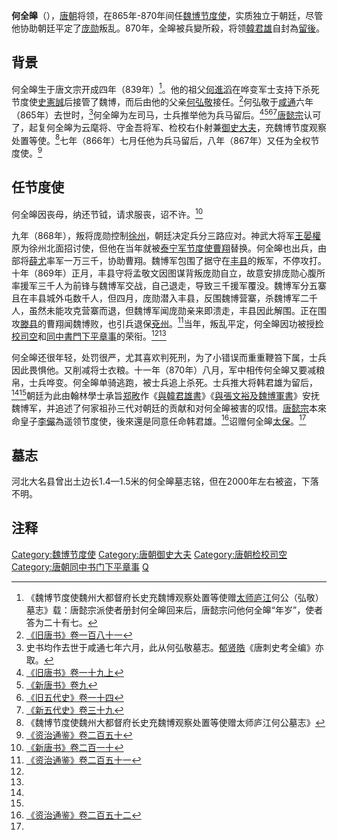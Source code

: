 '''何全皞'''（{{bd|839年||870年||catIdx=H何}}），[[唐朝|唐朝]]将领，在865年-870年间任[[魏博节度使|魏博节度使]]，实质独立于朝廷，尽管他协助朝廷平定了[[庞勋|庞勋]]叛乱。870年，全皞被兵變所殺，将领[[韓君雄|韓君雄]]自封為[[留後|留後]]。

== 背景 ==
何全皞生于唐文宗开成四年（839年）<ref>《魏博节度使魏州大都督府长史充魏博观察处置等使赠[[太师|太师]][[庐江|庐江]]何公（弘敬）墓志》载：唐懿宗派使者册封何全皞回来后，唐懿宗问他何全皞“年岁”，使者答为二十有七。</ref>。他的祖父[[何進滔|何進滔]]在哗变军士支持下杀死节度使[[史憲誠|史憲誠]]后接管了魏博，而后由他的父亲[[何弘敬|何弘敬]]接任。<ref name=BT181>[[:s:旧唐书/卷181|《旧唐书》卷一百八十一]]</ref>何弘敬于[[咸通|咸通]]六年（865年）去世时，<ref>史书均作去世于咸通七年六月，此从何弘敬墓志。[[郁贤皓|郁贤皓]]《唐刺史考全编》亦取。</ref>何全皞为左司马，士兵推举他为兵马留后。<ref name=BT19-1>[[:s:旧唐书/卷19上|《旧唐书》卷一十九上]]</ref><ref name=NBT9>[[:s:新唐书/卷9|《新唐书》卷九]]</ref><ref>[[:s:旧五代史/卷14|《旧五代史》卷一十四]]</ref><ref>[[:s:新五代史/卷39|《新五代史》卷三十九]]</ref>[[唐懿宗|唐懿宗]]认可了，起复何全皞为云麾将、守金吾将军、检校右仆射兼[[御史大夫|御史大夫]]，充魏博节度观察处置等使。<ref>《魏博节度使魏州大都督府长史充魏博观察处置等使赠太师庐江何公墓志》</ref>七年（866年）七月任他为兵马留后，八年（867年）又任为全权节度使。<ref>[[:s:资治通鉴/卷250|《资治通鉴》卷二百五十]]</ref>

== 任节度使 ==
何全皞因丧母，纳还节钺，请求服丧，诏不许。<ref name=NBT210>[[:s:新唐书/卷210|《新唐书》卷二百一十]]</ref>

九年（868年），叛将庞勋控制[[徐州|徐州]]，朝廷决定兵分三路应对。神武大将军[[王晏權|王晏權]]原为徐州北面招讨使，但他在当年就被[[泰宁军节度使|泰宁军节度使]][[曹翔|曹翔]]替换。何全皞也出兵，由部将[[薛尤|薛尤]]率军一万三千，协助曹翔。魏博军包围了据守在[[丰县|丰县]]的叛军，不停攻打。十年（869年）正月，丰县守将孟敬文因图谋背叛庞勋自立，故意安排庞勋心腹所率援军三千人为前锋与魏博军交战，自己退走，导致三千援军覆没。魏博军分五寨且在丰县城外屯数千人，但四月，庞勋潜入丰县，反围魏博营寨，杀魏博军二千人，虽然未能攻克营寨而退，但魏博军闻庞勋亲来即溃走，丰县因此解围。正在围攻[[滕县|滕县]]的曹翔闻魏博败，也引兵退保[[兗州|兗州]]。<ref>[[:s:资治通鉴/卷251|《资治通鉴》卷二百五十一]]</ref>当年，叛乱平定，何全皞因功被授[[检校司空|检校司空]]和[[同中書門下平章事|同中書門下平章事]]的荣衔。<ref name=BT181/><ref name=BT19-1/>

何全皞还很年轻，处罚很严，尤其喜欢判死刑，为了小错误而重重鞭笞下属，士兵因此畏惧他。又削减将士衣粮。十一年（870年）八月，军中相传何全皞又要减粮帛，士兵哗变。何全皞单骑逃跑，被士兵追上杀死。士兵推大将韩君雄为留后，<ref name=BT19-1/><ref name=NBT9/>朝廷为此由翰林學士承旨[[郑畋|郑畋]]作《[[:s:與韓君雄書|與韓君雄書]]》《[[:s:與張文裕及魏博軍書|與張文裕及魏博軍書]]》安抚魏博军，并追述了何家祖孙三代对朝廷的贡献和对何全皞被害的叹惜。[[唐懿宗|唐懿宗]]本來命皇子[[唐僖宗|李儼]]為遥领节度使，後來還是同意任命韩君雄。<ref>[[:s:资治通鉴/卷252|《资治通鉴》卷二百五十二]]</ref>诏赠何全皞[[太保|太保]]。<ref name=NBT210/>

== 墓志 ==
河北大名县曾出土边长1.4—1.5米的何全皞墓志铭，但在2000年左右被盗，下落不明。

== 注释 ==
{{reflist}}

{{DEFAULTSORT:H}}
[[Category:魏博节度使|Category:魏博节度使]]
[[Category:唐朝御史大夫|Category:唐朝御史大夫]]
[[Category:唐朝检校司空|Category:唐朝检校司空]]
[[Category:唐朝同中书门下平章事|Category:唐朝同中书门下平章事]]
[[Category:何姓|Q]]
